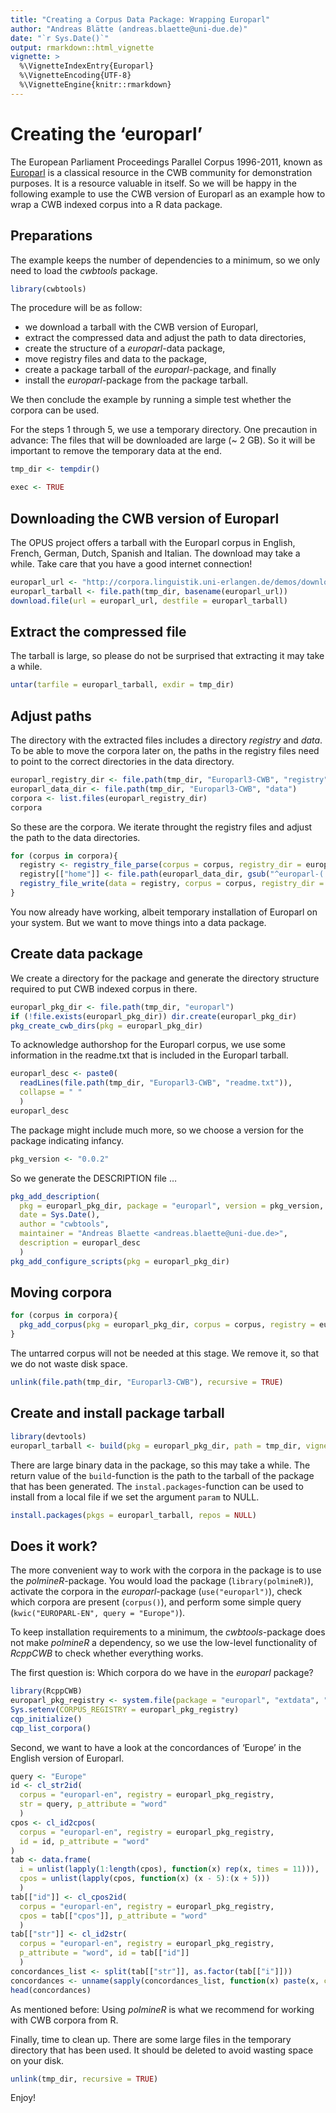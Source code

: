 ```yaml
---
title: "Creating a Corpus Data Package: Wrapping Europarl"
author: "Andreas Blätte (andreas.blaette@uni-due.de)"
date: "`r Sys.Date()`"
output: rmarkdown::html_vignette
vignette: >
  %\VignetteIndexEntry{Europarl}
  %\VignetteEncoding{UTF-8}
  %\VignetteEngine{knitr::rmarkdown}
---
```


# Creating the 'europarl' 

The European Parliament Proceedings Parallel Corpus 1996-2011, known as [Europarl](http://www.statmt.org/europarl/) is a classical resource in the CWB community for demonstration purposes. It is a resource valuable in itself. So we will be happy in the following example to use the CWB version of Europarl as an example how to wrap a CWB indexed corpus into a R data package.


## Preparations

The example keeps the number of dependencies to a minimum, so we only need to load the *cwbtools* package. 

```r
library(cwbtools)
```

The procedure will be as follow:

  * we download a tarball with the CWB version of Europarl,
  * extract the compressed data and adjust the path to data directories,
  * create the structure of a *europarl*-data package,
  * move registry files and data to the package,
  * create a package tarball of the *europarl*-package, and finally 
  * install the *europarl*-package from the package tarball.
  
We then conclude the example by running a simple test whether the corpora can be used.

For the steps 1 through 5, we use a temporary directory. One precaution in advance: The files that will be downloaded are large (~ 2 GB). So it will be important to remove the temporary data at the end. 

```r
tmp_dir <- tempdir()
```

```r
exec <- TRUE
```


## Downloading the CWB version of Europarl

The OPUS project offers a tarball with the Europarl corpus in English, French, German, Dutch, Spanish and Italian. The download may take a while. Take care that you have a good internet connection!

```r
europarl_url <- "http://corpora.linguistik.uni-erlangen.de/demos/download/Europarl3-CWB-2010-02-28.tar.gz"
europarl_tarball <- file.path(tmp_dir, basename(europarl_url))
download.file(url = europarl_url, destfile = europarl_tarball)
```


## Extract the compressed file

The tarball is large, so please do not be surprised that extracting it may take a while.

```r
untar(tarfile = europarl_tarball, exdir = tmp_dir)
```

## Adjust paths

The directory with the extracted files includes a directory _registry_ and _data_. To be able to move the corpora later on, the paths in the registry files need to point to the correct directories in the data directory. 

```r
europarl_registry_dir <- file.path(tmp_dir, "Europarl3-CWB", "registry")
europarl_data_dir <- file.path(tmp_dir, "Europarl3-CWB", "data")
corpora <- list.files(europarl_registry_dir)
corpora
```

So these are the corpora. We iterate throught the registry files and adjust the path to the data directories.

```r
for (corpus in corpora){
  registry <- registry_file_parse(corpus = corpus, registry_dir = europarl_registry_dir)
  registry[["home"]] <- file.path(europarl_data_dir, gsub("^europarl-(.*)$", "\\1", corpus))
  registry_file_write(data = registry, corpus = corpus, registry_dir = europarl_registry_dir)
}
```

You now already have working, albeit temporary installation of Europarl on your system. But we want to move things into a data package.


## Create data package

We create a directory for the package and generate the directory structure required to put CWB indexed corpus in there.

```r
europarl_pkg_dir <- file.path(tmp_dir, "europarl")
if (!file.exists(europarl_pkg_dir)) dir.create(europarl_pkg_dir)
pkg_create_cwb_dirs(pkg = europarl_pkg_dir)
```

To acknowledge authorshop for the Europarl corpus, we use some information in the readme.txt that is included in the Europarl tarball.

```r
europarl_desc <- paste0(
  readLines(file.path(tmp_dir, "Europarl3-CWB", "readme.txt")),
  collapse = " "
  )
europarl_desc
```

The package might include much more, so we choose a version for the package indicating infancy.

```r
pkg_version <- "0.0.2"
```

So we generate the DESCRIPTION file ... 

```r
pkg_add_description(
  pkg = europarl_pkg_dir, package = "europarl", version = pkg_version,
  date = Sys.Date(),
  author = "cwbtools",
  maintainer = "Andreas Blaette <andreas.blaette@uni-due.de>",
  description = europarl_desc
  )
pkg_add_configure_scripts(pkg = europarl_pkg_dir)
```


## Moving corpora

```r
for (corpus in corpora){
  pkg_add_corpus(pkg = europarl_pkg_dir, corpus = corpus, registry = europarl_registry_dir)
}
```

The untarred corpus will not be needed at this stage. We remove it, so that we do not waste disk space.

```r
unlink(file.path(tmp_dir, "Europarl3-CWB"), recursive = TRUE)
```


## Create and install package tarball

```r
library(devtools)
europarl_tarball <- build(pkg = europarl_pkg_dir, path = tmp_dir, vignettes = TRUE)
```

There are large binary data in the package, so this may take a while. The return value of the `build`-function is the path to the tarball of the package that has been generated. The `instal.packages`-function can be used to install from a local file if we set the argument `param` to NULL.

```r
install.packages(pkgs = europarl_tarball, repos = NULL)
```


## Does it work?

The more convenient way to work with the corpora in the package is to use the *polmineR*-package. You would load the package (`library(polmineR)`), activate the corpora in the *europarl*-package (`use("europarl")`), check which corpora are present (`corpus()`), and perform some simple query (`kwic("EUROPARL-EN", query = "Europe")`). 

To keep installation requirements to a minimum, the *cwbtools*-package does not make *polmineR* a dependency, so we use the low-level functionality of *RcppCWB* to check whether everything works.

The first question is: Which corpora do we have in the *europarl* package?

```r
library(RcppCWB)
europarl_pkg_registry <- system.file(package = "europarl", "extdata", "cwb", "registry")
Sys.setenv(CORPUS_REGISTRY = europarl_pkg_registry)
cqp_initialize()
cqp_list_corpora()
```

Second, we want to have a look at the concordances of 'Europe' in the English version of Europarl.

```r
query <- "Europe"
id <- cl_str2id(
  corpus = "europarl-en", registry = europarl_pkg_registry,
  str = query, p_attribute = "word"
  )
cpos <- cl_id2cpos(
  corpus = "europarl-en", registry = europarl_pkg_registry,
  id = id, p_attribute = "word"
)
tab <- data.frame(
  i = unlist(lapply(1:length(cpos), function(x) rep(x, times = 11))),
  cpos = unlist(lapply(cpos, function(x) (x - 5):(x + 5)))
  )
tab[["id"]] <- cl_cpos2id(
  corpus = "europarl-en", registry = europarl_pkg_registry,
  cpos = tab[["cpos"]], p_attribute = "word"
  )
tab[["str"]] <- cl_id2str(
  corpus = "europarl-en", registry = europarl_pkg_registry,
  p_attribute = "word", id = tab[["id"]]
  )
concordances_list <- split(tab[["str"]], as.factor(tab[["i"]]))
concordances <- unname(sapply(concordances_list, function(x) paste(x, collapse = " ")))
head(concordances)
```

As mentioned before: Using *polmineR* is what we recommend for working with CWB corpora from R.

Finally, time to clean up. There are some large files in the temporary directory that has been used. It should be deleted to avoid wasting space on your disk.

```r
unlink(tmp_dir, recursive = TRUE)
```

Enjoy!